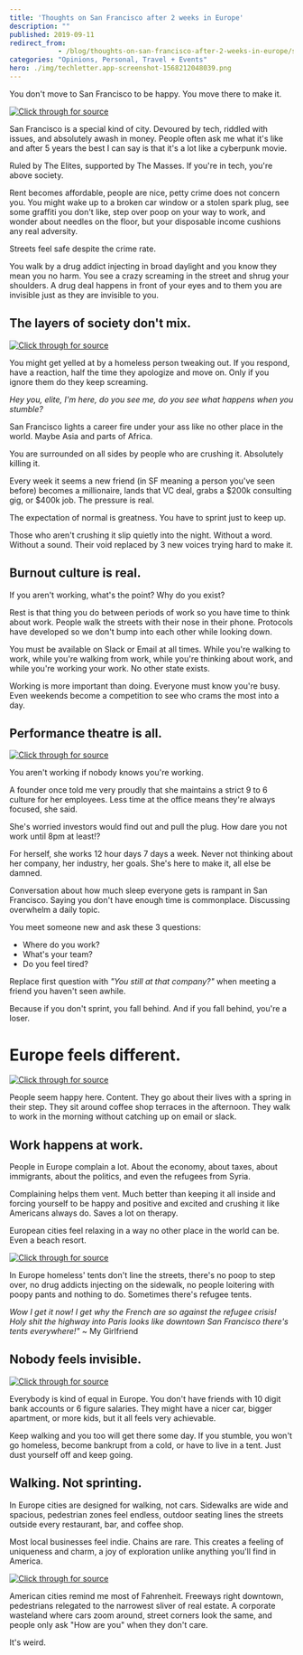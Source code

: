 ```yaml
---
title: 'Thoughts on San Francisco after 2 weeks in Europe'
description: ""
published: 2019-09-11
redirect_from: 
            - /blog/thoughts-on-san-francisco-after-2-weeks-in-europe/swizec/9191
categories: "Opinions, Personal, Travel + Events"
hero: ./img/techletter.app-screenshot-1568212048039.png
---
```

You don&#x27;t move to San Francisco to be happy. You move there to make it.

[![Click through for source](./img/techletter.app-screenshot-1568212048039.png)](https://www.youtube.com/watch?v=Tghs2QNYZ7o)





San Francisco is a special kind of city. Devoured by tech, riddled with issues, and absolutely awash in money. People often ask me what it&#x27;s like and after 5 years the best I can say is that it&#x27;s a lot like a cyberpunk movie.



Ruled by The Elites, supported by The Masses. If you&#x27;re in tech, you&#x27;re above society.



Rent becomes affordable, people are nice, petty crime does not concern you. You might wake up to a broken car window or a stolen spark plug, see some graffiti you don&#x27;t like, step over poop on your way to work, and wonder about needles on the floor, but your disposable income cushions any real adversity.



Streets feel safe despite the crime rate.



You walk by a drug addict injecting in broad daylight and you know they mean you no harm. You see a crazy screaming in the street and shrug your shoulders. A drug deal happens in front of your eyes and to them you are invisible just as they are invisible to you.



## The layers of society don&#x27;t mix.





[![Click through for source](./img/techletter.app-screenshot-1568212045865.png)](https://twitter.com/Swizec/status/1170241181680328706)





You might get yelled at by a homeless person tweaking out. If you respond, have a reaction, half the time they apologize and move on. Only if you ignore them do they keep screaming.



_Hey you, elite, I&#x27;m here, do you see me, do you see what happens when you stumble?_



San Francisco lights a career fire under your ass like no other place in the world. Maybe Asia and parts of Africa.



You are surrounded on all sides by people who are crushing it. Absolutely killing it.



Every week it seems a new friend (in SF meaning a person you&#x27;ve seen before) becomes a millionaire, lands that VC deal, grabs a $200k consulting gig, or $400k job. The pressure is real.



The expectation of normal is greatness. You have to sprint just to keep up.



Those who aren&#x27;t crushing it slip quietly into the night. Without a word. Without a sound. Their void replaced by 3 new voices trying hard to make it.



## Burnout culture is real.



If you aren&#x27;t working, what&#x27;s the point? Why do you exist?



Rest is that thing you do between periods of work so you have time to think about work. People walk the streets with their nose in their phone. Protocols have developed so we don&#x27;t bump into each other while looking down.



You must be available on Slack or Email at all times. While you&#x27;re walking to work, while you&#x27;re walking from work, while you&#x27;re thinking about work, and while you&#x27;re working your work. No other state exists.



Working is more important than doing. Everyone must know you&#x27;re busy. Even weekends become a competition to see who crams the most into a day.



## Performance theatre is all.





[![Click through for source](./img/techletter.app-screenshot-1568212045334.png)](https://www.instagram.com/p/B1wdAHolNLE/)





You aren&#x27;t working if nobody knows you&#x27;re working.



A founder once told me very proudly that she maintains a strict 9 to 6 culture for her employees. Less time at the office means they&#x27;re always focused, she said.



She&#x27;s worried investors would find out and pull the plug. How dare you not work until 8pm at least!?



For herself, she works 12 hour days 7 days a week. Never not thinking about her company, her industry, her goals. She&#x27;s here to make it, all else be damned.



Conversation about how much sleep everyone gets is rampant in San Francisco. Saying you don&#x27;t have enough time is commonplace. Discussing overwhelm a daily topic.



You meet someone new and ask these 3 questions:



- Where do you work?
- What&#x27;s your team?
- Do you feel tired?



Replace first question with _&quot;You still at that company?&quot;_ when meeting a friend you haven&#x27;t seen awhile.



Because if you don&#x27;t sprint, you fall behind. And if you fall behind, you&#x27;re a loser.



# Europe feels different.





[![Click through for source](./img/techletter.app-screenshot-1568212055228.png)](https://twitter.com/Swizec/status/1167004570091847680)





People seem happy here. Content. They go about their lives with a spring in their step. They sit around coffee shop terraces in the afternoon. They walk to work in the morning without catching up on email or slack.



## Work happens at work.



People in Europe complain a lot. About the economy, about taxes, about immigrants, about the politics, and even the refugees from Syria.



Complaining helps them vent. Much better than keeping it all inside and forcing yourself to be happy and positive and excited and crushing it like Americans always do. Saves a lot on therapy.



European cities feel relaxing in a way no other place in the world can be. Even a beach resort.





[![Click through for source](./img/techletter.app-screenshot-1568212045085.png)](https://www.instagram.com/p/B18AuE2l9rJ/)





In Europe homeless&#x27; tents don&#x27;t line the streets, there&#x27;s no poop to step over, no drug addicts injecting on the sidewalk, no people loitering with poopy pants and nothing to do. Sometimes there&#x27;s refugee tents.



_Wow I get it now! I get why the French are so against the refugee crisis! Holy shit the highway into Paris looks like downtown San Francisco there&#x27;s tents everywhere!&quot;_ ~ My Girlfriend



## Nobody feels invisible.





[![Click through for source](./img/techletter.app-screenshot-1568212045678.png)](https://twitter.com/Swizec/status/1169857748625809410)





Everybody is kind of equal in Europe. You don&#x27;t have friends with 10 digit bank accounts or 6 figure salaries. They might have a nicer car, bigger apartment, or more kids, but it all feels very achievable.



Keep walking and you too will get there some day. If you stumble, you won&#x27;t go homeless, become bankrupt from a cold, or have to live in a tent. Just dust yourself off and keep going.



## Walking. Not sprinting.



In Europe cities are designed for walking, not cars. Sidewalks are wide and spacious, pedestrian zones feel endless, outdoor seating lines the streets outside every restaurant, bar, and coffee shop.



Most local businesses feel indie. Chains are rare. This creates a feeling of uniqueness and charm, a joy of exploration unlike anything you&#x27;ll find in America.





[![Click through for source](./img/techletter.app-screenshot-1568212045418.png)](https://www.instagram.com/p/B2Hgzy-FnbB/)





American cities remind me most of Fahrenheit. Freeways right downtown, pedestrians relegated to the narrowest sliver of real estate. A corporate wasteland where cars zoom around, street corners look the same, and people only ask &quot;How are you&quot; when they don&#x27;t care.



It&#x27;s weird.